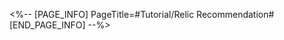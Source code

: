 <%-- [PAGE_INFO]
PageTitle=#Tutorial/Relic Recommendation#
[END_PAGE_INFO] --%>
{{Tutorial
|sort      = 321601
|title     = Relic Recommendation
|subtitle  = 
|type      = 
|about     = 
|image1    = Tutorial Relic Recommendation 1.png{{subst:void|<!--$UPLOAD:<<SpriteOutput/TutorialPic/TutorialPage_321601.png>-<Tutorial Relic Recommendation 1.png>>}}
|text1     = You can view the recommended {{Color|h|nobold=1|Set}}, {{Color|h|nobold=1|Main Stat}}, and {{Color|h|nobold=1|Subsidiary Stats}} for the current character. The Set and Main Stat data are based on statistics from recently active players.
|image2    = Tutorial Relic Recommendation 2.png{{subst:void|<!--$UPLOAD:<<SpriteOutput/TutorialPic/TutorialPage_321602.png>-<Tutorial Relic Recommendation 2.png>>}}
|text2     = When the Relic's Main Stat or Subsidiary Stats is the recommended stat for the character currently being viewed, they would be {{Color|h|nobold=1|highlighted}} in the Stats interface.
}}